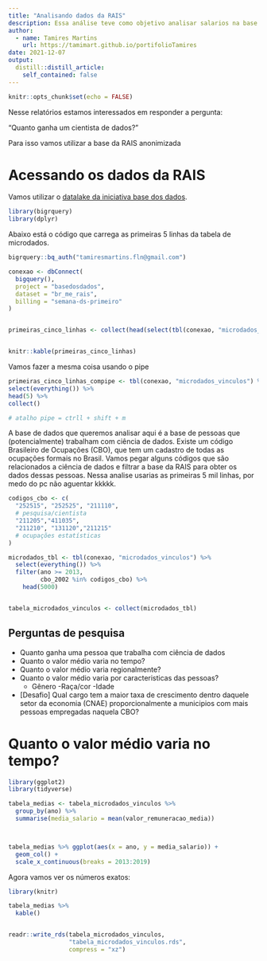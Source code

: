 ```yaml
---
title: "Analisando dados da RAIS"
description: Essa análise teve como objetivo analisar salarios na base da RAIS. Esse projeto foi feito na Semana Data Science na Prática da Curso-R.
author:
  - name: Tamires Martins
    url: https://tamimart.github.io/portifolioTamires
date: 2021-12-07
output:
  distill::distill_article:
    self_contained: false
---
```



```r
knitr::opts_chunk$set(echo = FALSE)
```

Nesse relatórios estamos interessados em responder a pergunta:

"Quanto ganha um cientista de dados?"

Para isso vamos utilizar a base da RAIS anonimizada

# Acessando os dados da RAIS

Vamos utilizar o [datalake da iniciativa base dos dados](https://basedosdados.org).

```r

library(bigrquery)
library(dplyr)

```


Abaixo está o código que carrega as primeiras 5 linhas da tabela de microdados.

```r

bigrquery::bq_auth("tamiresmartins.fln@gmail.com")

conexao <- dbConnect(
  bigquery(),
  project = "basedosdados",
  dataset = "br_me_rais",
  billing = "semana-ds-primeiro"
)


primeiras_cinco_linhas <- collect(head(select(tbl(conexao, "microdados_vinculos"), everything()), 5))


knitr::kable(primeiras_cinco_linhas)

```

Vamos fazer a mesma coisa usando o pipe

```r

primeiras_cinco_linhas_compipe <- tbl(conexao, "microdados_vinculos") %>%
select(everything()) %>%
head(5) %>%
collect()

# atalho pipe = ctrll + shift + m
```

A base de dados que queremos analisar aqui é a base de pessoas que (potencialmente) trabalham com ciência de dados. Existe um código Brasileiro de Ocupações (CBO), que tem um cadastro de todas as ocupações formais no Brasil. Vamos pegar alguns códigos que são relacionados a ciência de dados e filtrar a base da RAIS para obter os dados dessas pessoas. Nessa analise usarias as primeiras 5 mil linhas, por medo do pc não aguentar kkkkk.

```r

codigos_cbo <- c(
  "252515", "252525", "211110",
  # pesquisa/cientista 
  "211205","411035", 
  "211210", "131120","211215"
  # ocupações estatísticas 
)

microdados_tbl <- tbl(conexao, "microdados_vinculos") %>% 
  select(everything()) %>%
  filter(ano >= 2013,
         cbo_2002 %in% codigos_cbo) %>% 
    head(5000)


tabela_microdados_vinculos <- collect(microdados_tbl)

```

## Perguntas de pesquisa

- Quanto ganha uma pessoa que trabalha com ciência de dados
- Quanto o valor médio varia no tempo?
- Quanto o valor médio varia regionalmente?
- Quanto o valor médio varia por caracteristicas das pessoas?
  - Gênero
  -Raça/cor
  -Idade
- [Desafio] Qual cargo tem a maior taxa de crescimento dentro daquele setor da economia (CNAE) proporcionalmente a municipios com mais pessoas empregadas naquela CBO?



# Quanto o valor médio varia no tempo?
```r

library(ggplot2)
library(tidyverse)

tabela_medias <- tabela_microdados_vinculos %>% 
  group_by(ano) %>%
  summarise(media_salario = mean(valor_remuneracao_media))



tabela_medias %>% ggplot(aes(x = ano, y = media_salario)) +
  geom_col() +
  scale_x_continuous(breaks = 2013:2019)


```

Agora vamos ver os números exatos:

```r

library(knitr)

tabela_medias %>% 
  kable()


readr::write_rds(tabela_microdados_vinculos,
                 "tabela_microdados_vinculos.rds",
                 compress = "xz")
```


